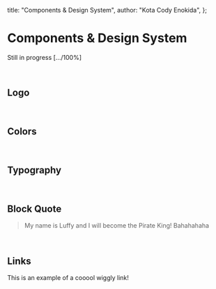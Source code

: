 




  title: "Components & Design System",
  author: "Kota Cody Enokida",
};

# Components & Design System

Still in progress [.../100%]

&nbsp;

## Logo

<div style={{ width: 38, height: 38 }}>
  <Logo />
</div>

&nbsp;

## Colors

<Colors />

&nbsp;

## Typography

<Typography />

&nbsp;

## Block Quote

<BlockQuote>
  My name is Luffy and I will become the Pirate King! Bahahahaha
</BlockQuote>

&nbsp;

## Links

This is an example of a <TextLink href=""> cooool wiggly link</TextLink>!
